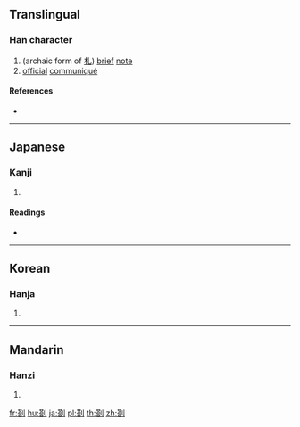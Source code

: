 {{also|箚}}
==Translingual==

===Han character===
{{Han char|rn=18|rad=刀|as=10|sn=12|four=|canj=TRLN|ids=⿰荅刂}}

# (archaic form of [[札]]) [[brief]] [[note]]
# [[official]] [[communiqué]]

====References====
* {{Han ref|kx=0142.360|dkj=02113|dj=0323.050|hdz=10347.150|uh=5273|ud=21107}}

----

==Japanese==

===Kanji===
{{ja-kanji|grade=|rs=刀10}}

# {{defn|lang=ja|sort=刀10}}

====Readings====
* {{ja-readings|on=[[とう]] (tō), [[さつ]] (satsu)|kun=[[かぎ]] (kagi), [[かま]] (kama), [[さす]] (sasu)}}

----

==Korean==

===Hanja===
{{ko-hanja|hangeul=차|rv=cha|mr=ch'a}}

# {{defn|lang=ko|sort=刀10}}

----

==Mandarin==

===Hanzi===
{{cmn-hanzi|pin=[[zhā]] ([[zha1]])|wg=cha<sup>1</sup>}}

# {{defn|lang=cmn|sort=刀10}}

[[fr:剳]]
[[hu:剳]]
[[ja:剳]]
[[pl:剳]]
[[th:剳]]
[[zh:剳]]